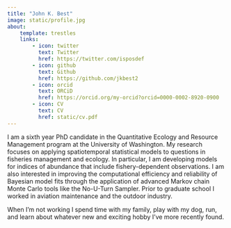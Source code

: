 ```yaml
---
title: "John K. Best"
image: static/profile.jpg
about:
    template: trestles
    links:
        - icon: twitter
          text: Twitter
          href: https://twitter.com/isposdef
        - icon: github
          text: Github
          href: https://github.com/jkbest2
        - icon: orcid
          text: ORCiD
          href: https://orcid.org/my-orcid?orcid=0000-0002-8920-0900
        - icon: CV
          text: CV
          href: static/cv.pdf
---
```


I am a sixth year PhD candidate in the Quantitative Ecology and Resource
Management program at the University of Washington. My research focuses on
applying spatiotemporal statistical models to questions in fisheries management
and ecology. In particular, I am developing models for indices of abundance that
include fishery-dependent observations. I am also interested in improving the
computational efficiency and reliability of Bayesian model fits through the
application of advanced Markov chain Monte Carlo tools like the No-U-Turn
Sampler. Prior to graduate school I worked in aviation maintenance and the
outdoor industry.

When I'm not working I spend time with my family, play with my dog, run, and
learn about whatever new and exciting hobby I've more recently found.
